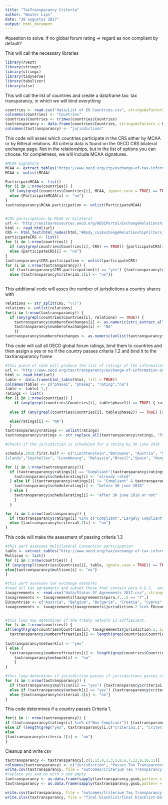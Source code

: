---
title: "TaxTransparancy Criteria"
author: "Wouter Lips"
date: "28 augustus 2017"
output: html_document
---

#question to solve: if no global forum rating -> regard as non compliant by default?

This will call the necessary libraries

```{r}
library(rvest)
library(stringr)
library(stringi)
library(tidyverse)
library(tabulizer)
library(xlsx)
```

This will call the list of countries and create a dataframe tax: tax transparancy, in which we will bind everything

```{r}
countries <- read.csv("data/List of EU Countries.csv", stringsAsFactors = FALSE)
colnames(countries) <- "Countries"
countries$Countries <- trimws(countries$Countries)
taxtransparancy <- data.frame(countries$Countries, stringsAsFactors = FALSE)
colnames(taxtransparancy) <- "jurisdictions"
```
This code will asses which countries participate in the CRS either by MCAA or by Bilteral relations. All criteria data is found on the OECD CRS bilateral exchange page. Not in the relationships, but in the list of options you can choose. for completness, we will include MCAA signatures.

```{r}

#MCAA Signatory
MCAA <- extract_tables("https://www.oecd.org/ctp/exchange-of-tax-information/MCAA-Signatories.pdf")
MCAA <- unlist(MCAA)

ParticipateMCAA <- list()
for (i in 1:nrow(countries)) {
  if (any(grepl(countries$Countries[i], MCAA, ignore.case = TRUE) == TRUE)) {ParticipateMCAA[i] <- "yes"}
  else {ParticipateMCAA[i] <- "no"}
}
taxtransparancy$MCAA.participation <- unlist(ParticipateMCAA)


#CRS participation by MCAA or bilateral
url <- "http://eoitaxressources.oecd.org/AEOIPortal/ExchangeRelationship/Exchange.aspx"
html <- read_html(url)
CRS <- html_text(html_nodes(html,"#Body_cusExchangeRelationshipFilters_drpFromJurisdction"))
participateCRS <- list()
for (i in 1:nrow(countries)) {
  if (any(grep(countries$Countries[i], CRS) == TRUE)) {participateCRS[i] <- "yes"}
  else {participateCRS[i] <- "no"}
}
taxtransparancy$CRS.participation <- unlist(participateCRS)
for (i in 1:nrow(taxtransparancy)) {
  if (taxtransparancy$CRS.participation[i] == "yes") {taxtransparancy$criteria1.1[i] <- "yes"}
  else {taxtransparancy$criteria1.1[i] <- "no"}}
  


```

This additional code will asses the number of jurisdictions a country shares with

```{r}
relations <- str_split(CRS, "\\)")
relations <- unlist(relations)
for(i in 1:nrow(taxtransparancy)) {
  if (any(grepl(countries$Countries[i], relations) == TRUE)) {
    taxtransparancy$numberofexchanges[i] <- as.numeric(stri_extract_all_regex(relations[grep(countries$Countries[i], relations)], "[0-9]+"))} else {
    taxtransparancy$numberofexchanges[i] <- "NA"  
    }}
taxtransparancy$numberofexchanges <- as.numeric(unlist(taxtransparancy$numberofexchanges))

```

This code will call all OECD global forum ratings, bind them to countries and then assign a yes or no if the country passes criteria 1.2 and bind it to the taxtransparancy frame
```{r}
#this piece of code will produce the list of ratings of the information
url <- "http://www.oecd.org/tax/transparency/exchange-of-information-on-request/ratings/"
html <- read_html(url)
table <- data.frame(html_table(html, fill = TRUE))
colnames(table) <- c("phase1", "phase2", "rating","na")
table <- table[-1,]
ratings <- list()
for (i in 1:nrow(countries)) {
    if (any(grepl(countries$Countries[i], table$phase1)) == TRUE) { ratings[i] <- table[grep(countries$Countries[i], table$phase1),"rating"] }
    
  else if (any(grepl(countries$Countries[i], table$phase2)) == TRUE) {ratings[i] <- table[grep(countries$Countries[i], table$phase2),"rating"] }

  else{ratings[i] <- "NA"}
  }
taxtransparancy$ratings <- unlist(ratings)
taxtransparancy$ratings <- str_replace_all(taxtransparancy$ratings, "Provisionally* Largely Compliant", "Provisionally Largely Compliant")

#Checks if the jurisdiction is scheduled for a rating by 30 june 2018

schedule.2018.first.half <- c("Liechtenstein","Botswana", "Austria", "Saudi Arabia", "British Virgin
Islands","Seychelles", "Luxembourg", "Malaysia","Brazil","Spain", "Hong Kong","Croatia", "Macao", "Trinidad and Tobago", "Egypt", "Moldova")

for (i in 1:nrow(taxtransparancy)){
  if (taxtransparancy$ratings[i] == "Compliant"|taxtransparancy$ratings[i] == "Largely Compliant") {
    taxtransparancy$schedulerating[i] <- "already rated"
  } else if ((taxtransparancy$ratings[i] != "Compliant" & taxtransparancy$ratings[i] != "Largely Compliant" & any(grepl(taxtransparancy$jurisdictions[i], schedule.2018.first.half)) == TRUE)) {
    taxtransparancy$schedulerating[i] <- "before 30 june 2018"
  } else {
    taxtransparancy$schedulerating[i] <- "after 30 june 2018 or not"
    }
  }

for (i in 1:nrow(taxtransparancy)) {
  if (taxtransparancy$ratings[i] %in% c("Compliant","Largely Compliant")) {taxtransparancy$criteria1.2[i] <- "yes"}
  else {taxtransparancy$criteria1.2[i] <- "no"}
}
```
This code will make the assesment of passing criteria 1.3

```{r}
#this part assesses Multilateral Convention participation
table <- extract_tables("http://www.oecd.org/tax/exchange-of-tax-information/Status_of_convention.pdf")
Multicon <- list()
for (i in 1:nrow(countries)) {
if (any(grepl(countries$Countries[i], table, ignore.case = TRUE)) == TRUE) {taxtransparancy$multicon[i] <- "yes"}
else{taxtransparancy$multicon[i] <- "no"}
}

#this part assesses tax exchange networks
#read all tax agreements and subset those that contain para 4 & 5,  and have an EU country as partner 
taxagreements <- read.csv("data/Status Of Agreements 2017.csv", stringsAsFactors = FALSE)
taxagreements <- taxagreements[taxagreements$para.4...5 == "Y",]
EUcountries <- c("Austria", "Belgium", "Bulgaria", "Croatia", "Cyprus", "Czech Republic", "Denmark", "Estonia", "Finland", "France", "Germany", "Greece", "Hungary", "Ireland", "Italy", "Latvia", "Lithuania", "Luxembourg", "Malta", "Netherlands", "Poland", "Portugal", "Romania", "Slovak Republic", "Slovenia", "Spain", "Sweden", "United Kingdom")
taxagreements <- taxagreements[taxagreements$jurisdiction.2 %in% EUcountries, ]


#this loop now determines if the treaty network is suffiecient.
for (i in 1:nrow(countries)) {
if(length(grep(countries$Countries[i], taxagreements$jurisdiction.1, ignore.case = TRUE)) >= 28) {
  taxtransparancy$numberoftreaties[i] <- length(grep(countries$Countries[i],      taxagreements$jurisdiction.1, ignore.case = TRUE))
  
taxtransparancy$network[i] <- "yes"
} else {
  taxtransparancy$numberoftreaties[i] <- length(grep(countries$Countries[i],      taxagreements$jurisdiction.1, ignore.case = TRUE))
    taxtransparancy$network[i] <- "no"
    }
}

#this loop determines if jurisdiction passes if jurisdictions passes criteria 1.3
for (i in 1:nrow(taxtransparancy)) {
  if (taxtransparancy$multicon[i] == "yes") {taxtransparancy$criteria1.3[i] <- "yes"}
  else if (taxtransparancy$network[i] == "yes") {taxtransparancy$criteria1.3[i] <- "yes"}
  else {taxtransparancy$criteria1.3[i] <- "no"}
}

```

This code determines if a country passes Criteria 1. 

```{r}
for(i in 1: nrow(taxtransparancy)) {
if (taxtransparancy$ratings[i] %in% c("Non Compliant")) {taxtransparancy$criteria.1[i] <- "no"}
else if (length(grep("yes", taxtransparancy[i,c("criteria1.1", "criteria1.2","criteria1.3")])) >= 2){taxtransparancy$criteria.1[i] <- "yes"}
else 
{taxtransparancy$criteria.1[i] <- "no"}
}

```

Cleanup and write csv

```{r}
taxtransparancy <- taxtransparancy[,c(1,13,4,2,3,5,8,6,7,12,9,10,11)]
colnames(taxtransparancy) <- c("jurisdiction", "Passes Tax Transparency", "Passes Criterion 1.1", "MCAA signatory", "CRS by MCAA or Bilateral Network", "Number of Automatic exchange relations", "Passes Criterion 1.2", "Global Forum Rating", "Rating Schedule", "Passes Criterion 1.3", "Multilateral Convention Signatory", "Number of treaties with EU Countries that contain paragraph 4 & 5","Has Sufficient Treaty Network")
write.csv(taxtransparancy, file = "outcomes/Criterium Tax Transparancy-EU.csv", row.names = FALSE)
#replace yes and no with x and empty
taxtransparancy <- as.data.frame(sapply(taxtransparancy,gsub,pattern = "yes",replacement="x"))
taxtransparancy <- as.data.frame(sapply(taxtransparancy,gsub,pattern = "no",replacement=""))

write.csv(taxtransparancy, file = "outcomes/Criterium Tax Transparancy-EU (with X'es).csv", row.names = FALSE)
write.xlsx(taxtransparancy, file = "final blacklist/final blacklist-EU.xlsx", sheetName = "Tax transparency", row.names = FALSE, col.names = TRUE, append = FALSE, showNA = FALSE)
```

